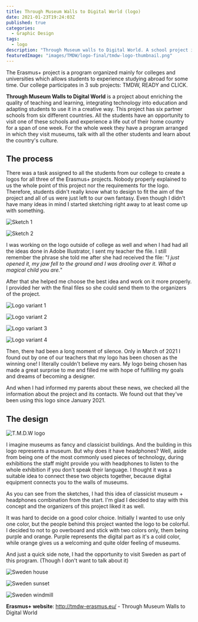```yaml
---
title: Through Museum Walls to Digital World (logo)
date: 2021-01-23T19:24:03Z
published: true
categories:
  - Graphic Design
tags:
  - logo
description: "Through Museum walls to Digital World. A school project in which my logo was chosen. Honestly, it was an emotional moment for me and my family. It became a starting point in my more serious design career."
featuredImage: "images/TMDW/logo-final/tmdw-logo-thumbnail.png"
---
```


The Erasmus+ project is a program organized mainly for colleges and universities which allows students to experience studying abroad for some time. Our college participates in 3 sub projects: TMDW, READY and CLICK.

**Through Museum Walls to Digital World** is a project about enriching the quality of teaching and learning, integrating technology into education and adapting students to use it in a creative way. This project has six partner schools from six different countries. All the students have an opportunity to visit one of these schools and experience a life out of their home country for a span of one week. For the whole week they have a program arranged in which they visit museums, talk with all the other students and learn about the country's culture.

## The process

There was a task assigned to all the students from our college to create a logos for all three of the Erasmus+ projects.
Nobody properly explained to us the whole point of this project nor the requirements for the logo. Therefore, students didn't really know what to design to fit the aim of the project and all of us were just left to our own fantasy. Even though I didn't have many ideas in mind I started sketching right away to at least come up with something.

<div class="image-container">
  <p>
    <img
      src="images/TMDW/logo-sketches/sketch-1.jpg"
      alt="Sketch 1"
      title="Sketch 1"
    />
  </p>
  <p>
    <img
      src="images/TMDW/logo-sketches/sketch-2.jpg"
      alt="Sketch 2"
      title="Sketch 2"
    />
  </p>
</div>

I was working on the logo outside of college as well and when I had had all the ideas done in Adobe Illustrator, I sent my teacher the file. I still remember the phrase she told me after she had received the file: "_I just opened it, my jaw fell to the ground and I was drooling over it. What a magical child you are._"

After that she helped me choose the best idea and work on it more properly. I provided her with the final files so she could send them to the organizers of the project.

<div class="image-container">
  <p>
    <img
      src="images/TMDW/logo-sketches/tmdw-1.jpg"
      alt="Logo variant 1"
      title="Logo variant 1"
    />
  </p>
  <p>
    <img
      src="images/TMDW/logo-sketches/tmdw-2.jpg"
      alt="Logo variant 2"
      title="Logo variant 2"
    />
  </p>
  <p>
    <img
      src="images/TMDW/logo-sketches/tmdw-3.jpg"
      alt="Logo variant 3"
      title="Logo variant 3"
    />
  </p>
  <p>
    <img
      src="images/TMDW/logo-sketches/tmdw-4.jpg"
      alt="Logo variant 4"
      title="Logo variant 4"
    />
  </p>
</div>

Then, there had been a long moment of silence. Only in March of 2021 I found out by one of our teachers that my logo has been chosen as the winning one! I literally couldn't believe my ears. My logo being chosen has made a great surprise to me and filled me with hope of fulfilling my goals and dreams of becoming a designer.

And when I had informed my parents about these news, we checked all the information about the project and its contacts. We found out that they've been using this logo since January 2021.

## The design

![T.M.D.W logo](images/TMDW/logo-final/tmdw-logo-2021.png)

I imagine museums as fancy and classicist buildings. And the building in this logo represents a museum. But why does it have headphones? Well, aside from being one of the most commonly used pieces of technology, during exhibitions the staff might provide you with headphones to listen to the whole exhibition if you don't speak their language. I thought it was a suitable idea to connect these two objects together, because digital equipment connects you to the walls of museums.

As you can see from the sketches, I had this idea of classicist museum + headphones combination from the start. I'm glad I decided to stay with this concept and the organizers of this project liked it as well.

It was hard to decide on a good color choice. Initially I wanted to use only one color, but the people behind this project wanted the logo to be colorful. I decided to not to go overboard and stick with two colors only, them being purple and orange. Purple represents the digital part as it's a cold color, while orange gives us a welcoming and quite older feeling of museums.

And just a quick side note, I had the opportunity to visit Sweden as part of this program. (Though I don't want to talk about it)

<div class="image-container">
  <p>
    <img
      src="images/TMDW/sweden-photos/sweden-house.jpg"
      alt="Sweden house"
      title="Sweden house"
    />
  </p>
  <p>
    <img
      src="images/TMDW/sweden-photos/sweden-sunset.jpg"
      alt="Sweden sunset"
      title="Sweden sunset"
    />
  </p>
  <p>
    <img
      src="images/TMDW/sweden-photos/sweden-windmill.jpg"
      alt="Sweden windmill"
      title="Sweden windmill"
    />
  </p>
</div>

**Erasmus+ website**: http://tmdw-erasmus.eu/ - Through Museum Walls to Digital World
